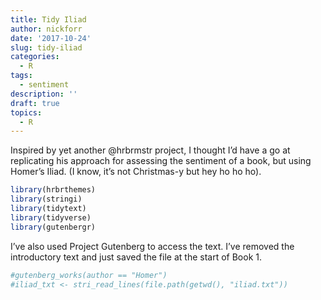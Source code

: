 ```yaml
---
title: Tidy Iliad
author: nickforr
date: '2017-10-24'
slug: tidy-iliad
categories: 
  - R
tags: 
  - sentiment
description: ''
draft: true
topics:
  - R
---
```


Inspired by yet another @hrbrmstr project, I thought I'd have a go at replicating his approach for assessing the sentiment of a book, but using Homer's Iliad. (I know, it's not Christmas-y but hey ho ho ho).

```r
library(hrbrthemes)
library(stringi)
library(tidytext)
library(tidyverse)
library(gutenbergr)
```

I've also used Project Gutenberg to access the text. I've removed the introductory text and just saved the file at the start of Book 1.

```r
#gutenberg_works(author == "Homer")
#iliad_txt <- stri_read_lines(file.path(getwd(), "iliad.txt"))
```





